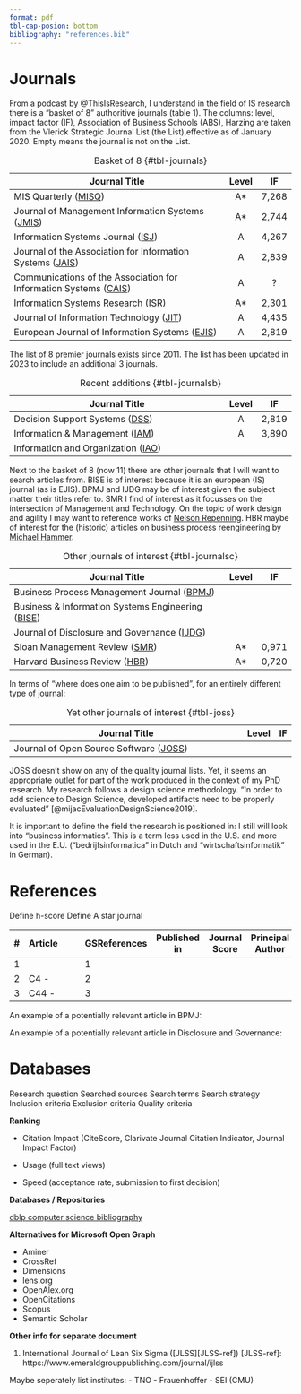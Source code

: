 ```yaml
---
format: pdf
tbl-cap-posion: bottom
bibliography: "references.bib"
---
```

# Journals

From a podcast by @ThisIsResearch, I understand in the field of IS research there is a "basket of 8" authoritive journals (table 1). The columns: level, impact factor (IF), Association of Business Schools (ABS), Harzing are taken from the Vlerick Strategic Journal List (the List),effective as of January 2020. Empty means the journal is not on the List.

| Journal Title                                                              |Level| IF  |
|----------------------------------------------------------------------------|:---:|:---:|
| MIS Quarterly ([MISQ][MISQ-ref])                                           | A*  |7,268|
| Journal of Management Information Systems ([JMIS][JMIS-ref])               | A*  |2,744|
| Information Systems Journal ([ISJ][ISJ-ref])                               | A   |4,267|
| Journal of the Association for Information Systems ([JAIS][JAI-ref])       | A   |2,839|
| Communications of the Association for Information Systems ([CAIS][CAI-ref])| A   |  ?  |
| Information Systems Research ([ISR][ISR-ref])                              | A*  |2,301|
| Journal of Information Technology ([JIT][JIT-ref])                         | A   |4,435|
| European Journal of Information Systems ([EJIS][EJIS-ref])                 | A   |2,819|

: Basket of 8 {#tbl-journals}

[MISQ-ref]: https://misq.umn.edu/
[JMIS-ref]: https://jmis-web.org/
[ISJ-ref]: https://onlinelibrary.wiley.com/journal/13652575
[JAI-ref]: https://aisel.aisnet.org/jais/
[CAI-ref]: https://aisel.aisnet.org/cais/
[ISR-ref]: https://pubsonline.informs.org/journal/isre
[JIT-ref]: https://journals.sagepub.com/home/jina
[EJIS-ref]: https://www.tandfonline.com/toc/tjis20/current

The list of 8 premier journals exists since 2011. The list has been updated in 2023 to include an additional 3 journals.

| Journal Title                                                              |Level| IF  | 
|----------------------------------------------------------------------------|:---:|:---:|
| Decision Support Systems ([DSS][DSS-ref])                                  |  A  |2,819|
| Information & Management ([IAM][IAM-ref])                                  |  A  |3,890|
| Information and Organization ([IAO][IAO-ref])                              |     |     |

: Recent additions {#tbl-journalsb}

[DSS-ref]: https://www-sciencedirect-com/journal/decision-support-systems
[IAM-ref]: https://www.sciencedirect.com/journal/information-and-management
[IAO-ref]: https://www-sciencedirect-com/journal/information-and-organization

Next to the basket of 8 (now 11) there are other journals that I will want to search articles from. BISE is of interest because it is an european (IS) journal (as is EJIS). BPMJ and IJDG may be of interest given the subject matter their titles refer to. SMR I find of interest as it focusses on the intersection of Management and Technology. On the topic of work design and agility I may want to reference works of [Nelson Repenning](https://mitsloan.mit.edu/faculty/directory/nelson-p-repenning). HBR maybe of interest for the (historic) articles on business process reengineering by [Michael Hammer](https://hbr.org/2008/10/remembering-mike-hammer).

| Journal Title                                                            |Level| IF  |
|--------------------------------------------------------------------------|:---:|:---:|
| Business Process Management Journal ([BPMJ][BPMJ-ref])                   |     |     |
| Business & Information Systems Engineering ([BISE][BISE-ref])            |     |     |
| Journal of Disclosure and Governance ([IJDG][IJDG-ref])                  |     |     |
| Sloan Management Review ([SMR][SMR-ref])                                 | A*  |0,971|
| Harvard Business Review ([HBR][HBR-ref])                                 | A*  |0,720|

: Other journals of interest {#tbl-journalsc}

[BPMJ-ref]: https://www.emeraldgrouppublishing.com/journal/bpmj
[BISE-ref]: http://www.bise-journal.com/
[IJDG-ref]: https://www.palgrave.com/gp/journal/41310
[SMR-ref]: https://sloanreview.mit.edu/
[HBR-ref]: https://hbr.org/

In terms of "where does one aim to be published", for an entirely different type of journal:

| Journal Title                                                            |Level| IF  |
|--------------------------------------------------------------------------|:---:|:----|
| Journal of Open Source Software ([JOSS][JOSS-ref])                       |     |     |

: Yet other journals of interest {#tbl-joss}

[JOSS-ref]: https://www.emeraldgrouppublishing.com/journal/bpmj

JOSS doesn't show on any of the quality journal lists. Yet, it seems an appropriate outlet for part of the work produced in the context of my PhD research. My research follows a design science methodology. "In order to add science to Design Science, developed artifacts need to be properly evaluated" [@mijacEvaluationDesignScience2019].

It is important to define the field the research is positioned in: I still will look into "business informatics". This is a term less used in the U.S. and more used in the E.U. ("bedrijfsinformatica" in Dutch and "wirtschaftsinformatik" in German).

# References {.unnumbered}

::: {#refs}
:::

\newpage

Define h-score
Define A star journal


| # | Article |  |  | GSReferences | Published in | Journal Score | Principal Author | H-Factor |
|---|---------|--|--|--------------|--------------|---------------|------------------|----------|
| 1 |         |  |  | 1            |              |               |                  | G -      |
| 2 | C4 -    |  |  | 2            |              |               |                  | G3 -     |
| 3 | C44 -   |  |  | 3            |              |               |                  | G33 -    |



An example of a potentially relevant article in BPMJ:

An example of a potentially relevant article in Disclosure and Governance:

# Databases

Research question
Searched sources
Search terms
Search strategy
Inclusion criteria
Exclusion criteria
Quality criteria

**Ranking**

* Citation Impact (CiteScore, Clarivate Journal Citation Indicator, Journal Impact Factor)

* Usage (full text views)

* Speed (acceptance rate, submission to first decision)

**Databases / Repositories**

[dblp computer science bibliography](dblp.org)


**Alternatives for Microsoft Open Graph**

- Aminer
- CrossRef
- Dimensions
- lens.org
- OpenAlex.org
- OpenCitations
- Scopus
- Semantic Scholar


**Other info for separate document**

1. International Journal of Lean Six Sigma ([JLSS][JLSS-ref])
[JLSS-ref]: https://www.emeraldgrouppublishing.com/journal/ijlss

Maybe seperately list institutes:
- TNO
- Frauenhoffer
- SEI (CMU)